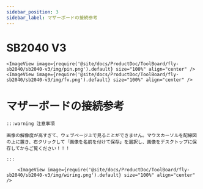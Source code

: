 ```yaml
---
sidebar_position: 3
sidebar_label: マザーボードの接続参考
---
```




# SB2040 V3

    <ImageView image={require('@site/docs/ProductDoc/ToolBoard/fly-sb2040/sb2040-v3/img/pin.png').default} size="100%" align="center" />
    <ImageView image={require('@site/docs/ProductDoc/ToolBoard/fly-sb2040/sb2040-v3/img/fv.png').default} size="100%" align="center" />


# マザーボードの接続参考

    :::warning 注意事項

    画像の解像度が高すぎて、ウェブページ上で見ることができません。マウスカーソルを配線図の上に置き、右クリックして「画像を名前を付けて保存」を選択し、画像をデスクトップに保存してからご覧ください！！！

    :::

        <ImageView image={require('@site/docs/ProductDoc/ToolBoard/fly-sb2040/sb2040-v3/img/wiring.png').default} size="100%" align="center" />